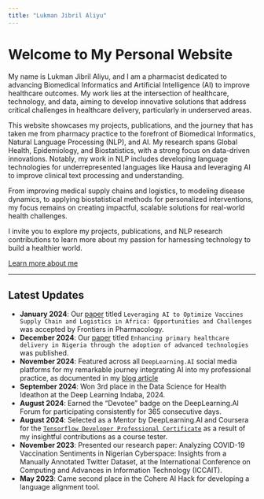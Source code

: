 ```yaml
---
title: "Lukman Jibril Aliyu"
---
```


# Welcome to My Personal Website

My name is Lukman Jibril Aliyu, and I am a pharmacist dedicated to advancing Biomedical Informatics and Artificial Intelligence (AI) to improve healthcare outcomes. My work lies at the intersection of healthcare, technology, and data, aiming to develop innovative solutions that address critical challenges in healthcare delivery, particularly in underserved areas.

This website showcases my projects, publications, and the journey that has taken me from pharmacy practice to the forefront of Biomedical Informatics, Natural Language Processing (NLP), and AI. My research spans Global Health, Epidemiology, and Biostatistics, with a strong focus on data-driven innovations. Notably, my work in NLP includes developing language technologies for underrepresented languages like Hausa and leveraging AI to improve clinical text processing and understanding.

From improving medical supply chains and logistics, to modeling disease dynamics, to applying biostatistical methods for personalized interventions, my focus remains on creating impactful, scalable solutions for real-world health challenges.

I invite you to explore my projects, publications, and NLP research contributions to learn more about my passion for harnessing technology to build a healthier world.

[Learn more about me](about.qmd)


---

## Latest Updates

- **January 2024**: Our [paper](http://review.frontiersin.org/review/1531141/0/0) titled `Leveraging AI to Optimize Vaccines Supply Chain and Logistics in Africa: Opportunities and Challenges` was accepted by Frontiers in Pharmacology. 
- **December 2024**: Our [paper](https://narrax.org/main/article/view/180) titled `Enhancing primary healthcare delivery in Nigeria through the adoption of advanced technologies`  was published. 
- **November 2024**: Featured across all `DeepLearning.AI` social media platforms for my remarkable journey integrating AI into my professional practice, as documented in my [blog article](https://lukmanaj.github.io/ailearningloop/posts/dlai-feature/)
- **September 2024**: Won 3rd place in the Data Science for Health Ideathon at the Deep Learning Indaba, 2024. 
- **August 2024**: Earned the "Devotee" badge on the DeepLearning.AI Forum for participating consistently for 365 consecutive days.
- **August 2024**: Selected as a Mentor by DeepLearning.AI and Coursera for the [`Tensorflow Developer Professional Certificate`](https://www.coursera.org/professional-certificates/tensorflow-in-practice) as a result of my insightful contributions as a course tester.
- **November 2023**: Presented our research paper: Analyzing COVID-19 Vaccination Sentiments in Nigerian Cyberspace: Insights from a Manually Annotated Twitter Dataset, at the International Conference on Computing and Advances in Information Technology (ICCAIT).
- **May 2023**: Came second place in the Cohere AI Hack for developing a language alignment tool.

